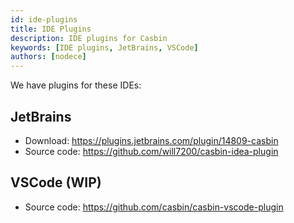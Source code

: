 ```yaml
---
id: ide-plugins
title: IDE Plugins
description: IDE plugins for Casbin
keywords: [IDE plugins, JetBrains, VSCode]
authors: [nodece]
---
```


We have plugins for these IDEs:

## JetBrains

- Download: https://plugins.jetbrains.com/plugin/14809-casbin
- Source code: https://github.com/will7200/casbin-idea-plugin

## VSCode (WIP)

- Source code: https://github.com/casbin/casbin-vscode-plugin 

